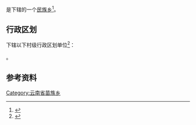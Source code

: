 {{中国乡级行政区|53/06/28/211/000}}

'''{{PAGENAMEBASE}}'''是{{PRC admin/fullname|53/06/28/211/000|3}}下辖的一个[[民族乡|民族乡]]<ref>{{PRC admin/ref sgc|{{PRC admin/parent|53/06/28/211/000}}}}</ref>。

== 行政区划 ==
{{PAGENAMEBASE}}下辖以下村级行政区划单位<ref>{{PRC admin/ref sgc|53/06/28/211/000}}</ref>：

{{PRC admin/children|53/06/28/211/000}}。

== 参考资料 ==
{{reflist}}

{{云南行政区划小作品}}
{{PRC admin/navcat|53/06/28/211/000}}
[[Category:云南省苗族乡|Category:云南省苗族乡]]